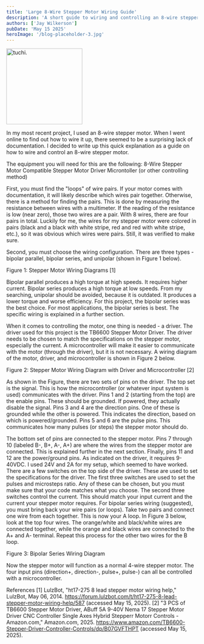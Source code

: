 ```yaml
---
title: 'Large 8-Wire Stepper Motor Wiring Guide'
description: 'A short guide to wiring and controlling an 8-wire stepper motor'
authors: ['Jay Wilkerson']
pubDate: 'May 15 2025'
heroImage: '/blog-placeholder-3.jpg'
---
```


<Image src={tuchi} alt="tuchi." width="200"/>

In my most recent project, I used an 8-wire stepper motor. When I went online to find out how to wire it up, there seemed to be a surprising lack of documentation. I decided to write up this quick explanation as a guide on how to wire and control an 8-wire stepper motor.

The equipment you will need for this are the following:
8-Wire Stepper Motor
Compatible Stepper Motor Driver
Microntoller (or other controlling method)

First, you must find the "loops" of wire pairs. If your motor comes with documentation, it will likely describe which wires pair together. Otherwise, there is a method for finding the pairs. This is done by measuring the resistance between wires with a multimeter. If the reading of the resistance is low (near zero), those two wires are a pair. With 8 wires, there are four pairs in total. Luckily for me, the wires for my stepper motor were colored in pairs (black and a black with white stripe, red and red with white stripe, etc.), so it was obvious which wires were pairs. Still, it was verified to make sure.

Second, you must choose the wiring configuration. There are three types - bipolar parallel, bipolar series, and unipolar (shown in Figure 1 below).


Figure 1: Stepper Motor Wiring Diagrams [1]

Bipolar parallel produces a high torque at high speeds. It requires higher current. Bipolar series produces a high torque at low speeds. From my searching, unipolar should be avoided, because it is outdated. It produces a lower torque and worse efficiency. For this project, the bipolar series was the best choice. For most applications, the bipolar series is best. The specific wiring is explained in a further section.

When it comes to controlling the motor, one thing is needed - a driver. The driver used for this project is the TB6600 Stepper Motor Driver. The driver needs to be chosen to match the specifications on the stepper motor, especially the current. A microcontroller will make it easier to communicate with the motor (through the driver), but it is not necessary. A wiring diagram of the motor, driver, and microcontroller is shown in Figure 2 below.


Figure 2: Stepper Motor Wiring Diagram with Driver and Microcontroller [2]

As shown in the Figure, there are two sets of pins on the driver. The top set is the signal. This is how the microcontroller (or whatever input system is used) communicates with the driver. Pins 1 and 2 (starting from the top) are the enable pins. These should be grounded. If powered, they actually disable the signal. Pins 3 and 4 are the direction pins. One of these is grounded while the other is powered. This indicates the direction, based on which is powered/grounded. Pins 5 and 6 are the pulse pins. This communicates how many pulses (or steps) the stepper motor should do.

The bottom set of pins are connected to the stepper motor. Pins 7 through 10 (labeled B-, B+, A-, A+) are where the wires from the stepper motor are connected. This is explained further in the next section. FInally, pins 11 and 12 are the power/ground pins. As indicated on the driver, it requires 9-40VDC. I used 24V and 2A for my setup, which seemed to have worked. There are a few switches on the top side of the driver. These are used to set the specifications for the driver. The first three switches are used to set the pulses and microsteps ratio. Any of these can be chosen, but you must make sure that your code matches what you choose. The second three switches control the current. This should match your input current and the current your stepper motor requires.
For bipolar series wiring (suggested), you must bring back your wire pairs (or loops). Take two pairs and connect one wire from each together. This is now your A loop. In Figure 3 below, look at the top four wires. The orange/white and black/white wires are connected together, while the orange and black wires are connected to the A+ and A- terminal. Repeat this process for the other two wires for the B loop.


Figure 3: Bipolar Series Wiring Diagram

Now the stepper motor will function as a normal 4-wire stepper motor. The four input pins (direction+, direction-, pulse+, pulse-) can all be controlled with a microcontroller.



References
[1]	LulzBot, "ht17-275 8 lead stepper motor wiring help," LulzBot, May 06, 2014. https://forum.lulzbot.com/t/ht17-275-8-lead-stepper-motor-wiring-help/587 (accessed May 15, 2025).
[2]	"3 PCS of TB6600 Stepper Motor Driver, ABuff 5A 9-40V Nema 17 Stepper Motor Driver CNC Controller Single Axes Hybrid Stepperr Motorr Controls - Amazon.com," Amazon.com, 2025. https://www.amazon.com/TB6600-Stepper-Driver-Controller-Controls/dp/B07GVFTHPT (accessed May 15, 2025).
